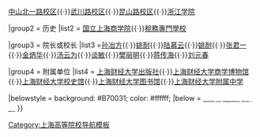 {{Navbox
|name = 上海财经大学
|title = [[上海财经大学|<span style="color:#ffffff;">上海财经大学</span>]]
|image = 
|titlestyle = background: #B70031; color: #ffffff;
|groupstyle = background: #B70031; color: #ffffff;
|above =

|group1 = 校区
|list1 = [[上海财经大学国定路校区|国定路校区]]{{·}}[[上海财经大学中山北一路校区|中山北一路校区]]{{·}}[[上海财经大学武川路校区|武川路校区]]{{·}}[[上海财经大学昆山路校区|昆山路校区]]{{·}}[[上海财经大学浙江学院|浙江学院]]

|group2 = 历史
|list2 = [[国立上海商学院]]{{·}}[[稅務專門學校]]

|group3 = 院长或校长
|list3 =[[孙冶方]]{{·}}[[姚耐]]{{·}}[[陆慕云]]{{·}}[[姚耐]]{{·}}[[张君一]]{{·}}[[金炳华 (政治人物)|金炳华]]{{·}}[[汤云为]]{{·}}[[谈敏]]{{·}}[[樊丽明]]{{·}}[[蒋传海]]{{·}}[[刘元春]]

|group4 = 附属单位
|list4 = [[上海财经大学出版社]]{{·}}[[上海财经大学商学博物馆]]{{·}}[[上海财经大学校史馆]]{{·}}[[上海财经大学图书馆]]{{·}}[[上海财经大学附属中学]]

|belowstyle = background: #B70031; color: #ffffff;
|below = [http://www.sufe.edu.cn/ <span style="color:#ffffff;">上海财经大学网站</span>]
}}
<noinclude>
[[Category:上海财经大学| ]]
[[Category:上海高等院校导航模板]]
</noinclude>